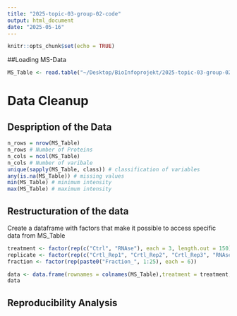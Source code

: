 ```yaml
---
title: "2025-topic-03-group-02-code"
output: html_document
date: "2025-05-16"
---
```


```r
knitr::opts_chunk$set(echo = TRUE)
```

##Loading MS-Data
```r
MS_Table <- read.table("~/Desktop/BioInfoprojekt/2025-topic-03-group-02/RDeeP_HeLa_Mitosis.csv",header=TRUE, row.names =1 , sep = ";")
```

# Data Cleanup
## Despription of the Data
```r
n_rows = nrow(MS_Table) 
n_rows # Number of Proteins
n_cols = ncol(MS_Table) 
n_cols # Number of varibale
unique(sapply(MS_Table, class)) # classification of variables
any(is.na(MS_Table)) # missing values
min(MS_Table) # minimum intensity
max(MS_Table) # maximum intensity
```

## Restructuration of the data
Create a dataframe with factors that make it possible to access specific data from MS_Table
```r
treatment <- factor(rep(c("Ctrl", "RNAse"), each = 3, length.out = 150))
replicate <- factor(rep(c("Crtl_Rep1", "Crtl_Rep2", "Crtl_Rep3", "RNAse_Rep1","RNAse_Rep2", "RNAse_Rep3"),25))
fraction <- factor(rep(paste0("Fraction_", 1:25), each = 6))

data <- data.frame(rownames = colnames(MS_Table),treatment = treatment, replicate = replicate, fraction = fraction)
data
```
## Reproducibility Analysis


